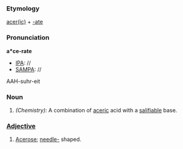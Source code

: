 ===Etymology===
[[aceric|acer(ic)]] + [[-ate]]
===Pronunciation===
'''a*ce-rate'''
*[[IPA]]: //
*[[SAMPA]]: //
AAH-suhr-eit
===Noun===
#''(Chemistry):'' A combination of [[aceric]] acid with a [[salifiable]] base.
===[[Adjective]]===
#[[Acerose]]; [[needle-]] shaped.